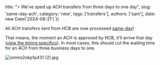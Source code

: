   title: "⚡ We've sped up ACH transfers from three days to one day",
  slug: 'same-day-ach',
  category: 'new',
  tags: ['transfers'],
  authors: ['sam'],
  date: new Date('2024-08-21')
})

All ACH transfers sent from HCB are now processed [same-day](https://en.wikipedia.org/wiki/ACH_Network#Same-day_ACH)!

That means, the moment an ACH is approved by HCB, it’ll arrive that day ([view the timing specifics](https://column.com/docs/ach/timing#same-day-timing)). In most cases, this should cut the waiting time for an ACH from three business days to one.

![xmms2okp1p431 (2).jpg](https://cloud.headwayapp.co/changelogs_images/images/big/000/132/595-75e17dc2716a09be1af6c63a6b5c9857cb445c11.jpg)
